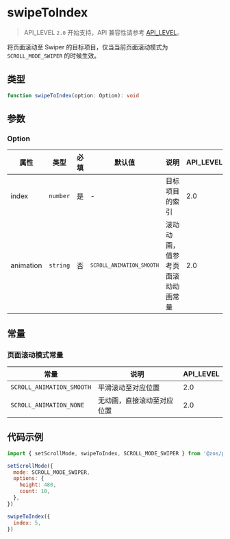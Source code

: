 # swipeToIndex

> API_LEVEL `2.0` 开始支持，API 兼容性请参考 [API_LEVEL](../../../../guides/framework/device/compatibility.md)。

将页面滚动至 Swiper 的目标项目，仅当当前页面滚动模式为 `SCROLL_MODE_SWIPER` 的时候生效。

## 类型

```ts
function swipeToIndex(option: Option): void
```

## 参数

### Option

| 属性      | 类型                | 必填 | 默认值                                 | 说明                             | API_LEVEL |
| --------- | ------------------- | ---- | -------------------------------------- | -------------------------------- | --------- |
| index     | <code>number</code> | 是   | -                                      | 目标项目的索引                   | 2.0       |
| animation | <code>string</code> | 否   | <code>`SCROLL_ANIMATION_SMOOTH`</code> | 滚动动画，值参考页面滚动动画常量 | 2.0       |

## 常量

### 页面滚动模式常量

| 常量                      | 说明                       | API_LEVEL |
| ------------------------- | -------------------------- | --------- |
| `SCROLL_ANIMATION_SMOOTH` | 平滑滚动至对应位置         | 2.0       |
| `SCROLL_ANIMATION_NONE`   | 无动画，直接滚动至对应位置 | 2.0       |

## 代码示例

```js
import { setScrollMode, swipeToIndex, SCROLL_MODE_SWIPER } from '@zos/page'

setScrollMode({
  mode: SCROLL_MODE_SWIPER,
  options: {
    height: 480,
    count: 10,
  },
})

swipeToIndex({
  index: 5,
})
```
